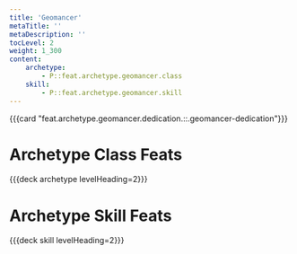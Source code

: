 ```yaml
---
title: 'Geomancer'
metaTitle: ''
metaDescription: ''
tocLevel: 2
weight: 1_300
content:
    archetype:
        - P::feat.archetype.geomancer.class
    skill:
        - P::feat.archetype.geomancer.skill
---
```


{{{card "feat.archetype.geomancer.dedication.::.geomancer-dedication"}}}

# Archetype Class Feats

{{{deck archetype levelHeading=2}}}

# Archetype Skill Feats

{{{deck skill levelHeading=2}}}
